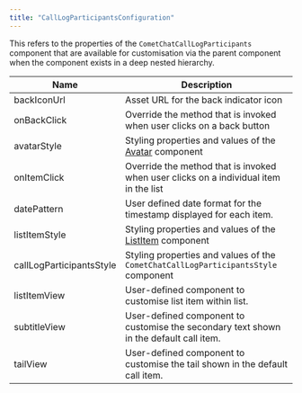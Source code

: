 ```yaml
---
title: "CallLogParticipantsConfiguration"
---
```


This refers to the properties of the `CometChatCallLogParticipants` component that are available for customisation via the parent component when the component exists in a deep nested hierarchy.

| Name                     | Description                                                                             |
| ------------------------ | --------------------------------------------------------------------------------------- |
| backIconUrl              | Asset URL for the back indicator icon                                                   |
| onBackClick              | Override the method that is invoked when user clicks on a back button                   |
| avatarStyle              | Styling properties and values of the [Avatar](/docs/web-elements/avatar) component      |
| onItemClick              | Override the method that is invoked when user clicks on a individual item in the list   |
| datePattern              | User defined date format for the timestamp displayed for each item.                     |
| listItemStyle            | Styling properties and values of the [ListItem](/docs/web-elements/list-item) component |
| callLogParticipantsStyle | Styling properties and values of the `CometChatCallLogParticipantsStyle` component      |
| listItemView             | User-defined component to customise list item within list.                              |
| subtitleView             | User-defined component to customise the secondary text shown in the default call item.  |
| tailView                 | User-defined component to customise the tail shown in the default call item.            |
